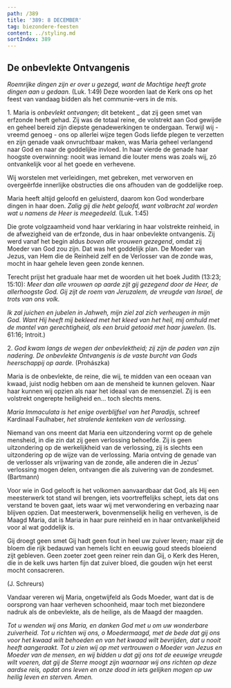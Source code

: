 ```yaml
---
path: /389
title: '389: 8 DECEMBER'
tag: biezondere-feesten
content: ../styling.md
sortIndex: 389
---
```



## De onbevlekte Ontvangenis

_Roemrijke dingen zijn er over u gezegd, want de Machtige heeft grote dingen aan u gedaan._ (Luk. 1:49) Deze woorden laat de Kerk ons op het feest van vandaag bidden als het communie-vers in de mis.

1\. Maria is _onbevlekt ontvangen_; dit betekent _ dat zij geen smet van erfzonde heeft gehad. Zij was de totaal reine, de volstrekt aan God gewijde en geheel bereid zijn diepste genadewerkingen te ondergaan. Terwijl wij - vreemd genoeg - ons op allerlei wijze tegen Gods liefde plegen te verzetten en zijn genade vaak onvruchtbaar maken, was Maria geheel verlangend naar God en naar de goddelijke invloed. In haar vierde de genade haar hoogste overwinning: nooit was iemand die louter mens was zoals wij, zó ontvankelijk voor al het goede en verhevene.

Wij worstelen met verleidingen, met gebreken, met verworven en overgeërfde innerlijke obstructies die ons afhouden van de goddelijke roep.

Maria heeft altijd geloofd en geluisterd, daarom kon God wonderbare dingen in haar doen. _Zalig gij die hebt geloofd, want volbracht zal worden wat u namens de Heer is meegedeeld._ (Luk. 1:45)

Die grote volgzaamheid vond haar verklaring in haar volstrekte reinheid, in de afwezigheid van de erfzonde, dus in haar onbevlekte ontvangenis. Zij werd vanaf het begin aldus _boven alle vrouwen gezegend_, omdat zij Moeder van God zou zijn. Dat was het goddelijk plan. De Moeder van Jezus, van Hem die de Reinheid zelf en de Verlosser van de zonde was, mocht in haar gehele leven geen zonde kennen.

Terecht prijst het graduale haar met de woorden uit het boek Judith (13:23; 15:10): _Meer dan alle vrouwen op aarde zijt gij gezegend door de Heer, de allerhoogste God. Gij zijt de roem van Jeruzalem, de vreugde van Israel, de trots van ons volk._

_Ik zal juichen en jubelen in Jahweh, mijn ziel zal zich verheugen in mijn God. Want Hij heeft mij bekleed met het kleed van het heil, mij omhuld met de mantel van gerechtigheid, als een bruid getooid met haar juwelen._ (Is. 61:16; Introit.)

2\. _God kwam langs de wegen der onbevlektheid; zij zijn de paden van zijn nadering. De onbevlekte Ontvangenis is de vaste burcht van Gods heerschappij op aarde._ (Prohászka)

Maria is de onbevlekte, de reine, die wij, te midden van een oceaan van kwaad, juist nodig hebben om aan de mensheid te kunnen geloven. Naar haar kunnen wij opzien als naar het ideaal van de mensenziel. Zij is een volstrekt ongerepte heiligheid en... toch slechts mens.

_Maria Immaculata is het enige overblijfsel van het Paradijs,_ schreef Kardinaal Faulhaber, _het stralende kenteken van de verlossing._

Niemand van ons meent dat Maria een uitzondering vormt op de gehele mensheid, in die zin dat zij geen verlossing behoefde. Zij is geen uitzondering op de werkelijkheid van de verlossing, zij is slechts een uitzondering op de wijze van de verlossing. Maria ontving de genade van de verlosser als vrijwaring van de zonde, alle anderen die in Jezus' verlossing mogen delen, ontvangen die als
zuivering van de zondesmet. (Bartmann)

Voor wie in God gelooft is het volkomen aanvaardbaar dat God, als Hij een meesterwerk tot stand wil brengen, iets voortreffelijks schept, iets dat ons verstand te boven gaat, iets waar wij met verwondering en verbazing naar blijven opzien. Dat meesterwerk, bovenmenselijk heilig en verheven, is de Maagd Maria, dat is Maria in haar pure reinheid en in haar ontvankelijkheid voor al wat goddelijk is.

<CenteredText italic>

Gij droegt geen smet
Gij hadt geen fout
in heel uw zuiver leven;
maar zijt de bloem
die rijk bedauwd
van hemels licht
en eeuwig goud
steeds bloeiend zijt gebleven.
Geen zoeter zoet
geen reiner rein
dan Gij, o Kerk des Heren,
die in de kelk uws harten fijn
dat zuiver bloed,
die gouden wijn
het eerst mocht consacreren.

(J. Schreurs)
</CenteredText>

Vandaar vereren wij Maria, ongetwijfeld als Gods Moeder, want dat is de oorsprong van haar verheven schoonheid, maar toch met biezondere nadruk als de onbevlekte, als de heilige, als de Maagd der maagden.

_Tot u wenden wij ons Maria, en danken God met u om uw wonderbare zuiverheid. Tot u richten wij ons, o Moedermaagd, met de bede dat gij ons voor het kwaad wilt behoeden en van het kwaad wilt bevrijden, dat u nooit heeft aangeraakt. Tot u zien wij op met vertrouwen o Moeder van Jezus en Moeder van de mensen, en wij bidden u dat gij ons tot de eeuwige vreugde wilt voeren, dat gij de Sterre moogt zijn waarnaar wij ons richten op deze aardse reis, opdat ons leven en onze dood in iets gelijken mogen op uw heilig leven en sterven. Amen._
